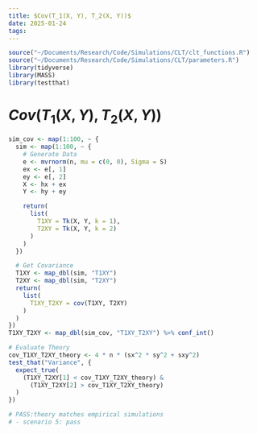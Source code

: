 ```yaml
---
title: $Cov(T_1(X, Y), T_2(X, Y))$
date: 2025-01-24
tags: 
---
```


```R
source("~/Documents/Research/Code/Simulations/CLT/clt_functions.R")
source("~/Documents/Research/Code/Simulations/CLT/parameters.R")
library(tidyverse)
library(MASS)
library(testthat)
```

# $Cov(T_1(X, Y), T_2(X, Y))$

```R
sim_cov <- map(1:100, ~ {
  sim <- map(1:100, ~ {
    # Generate Data
    e <- mvrnorm(n, mu = c(0, 0), Sigma = S)
    ex <- e[, 1]
    ey <- e[, 2]
    X <- hx + ex
    Y <- hy + ey

    return(
      list(
        T1XY = Tk(X, Y, k = 1),
        T2XY = Tk(X, Y, k = 2)
      )
    )
  })

  # Get Covariance
  T1XY <- map_dbl(sim, "T1XY")
  T2XY <- map_dbl(sim, "T2XY")
  return(
    list(
      T1XY_T2XY = cov(T1XY, T2XY)
    )
  )
})
T1XY_T2XY <- map_dbl(sim_cov, "T1XY_T2XY") %>% conf_int()
```

```R
# Evaluate Theory
cov_T1XY_T2XY_theory <- 4 * n * (sx^2 * sy^2 + sxy^2)
test_that("Variance", {
  expect_true(
    (T1XY_T2XY[1] < cov_T1XY_T2XY_theory) &
      (T1XY_T2XY[2] > cov_T1XY_T2XY_theory)
  )
})

# PASS:theory matches empirical simulations
# - scenario 5: pass
```

